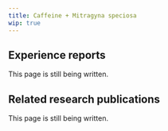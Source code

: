 ---
title: Caffeine + Mitragyna speciosa
wip: true
---

## Experience reports

This page is still being written.

## Related research publications

This page is still being written.

